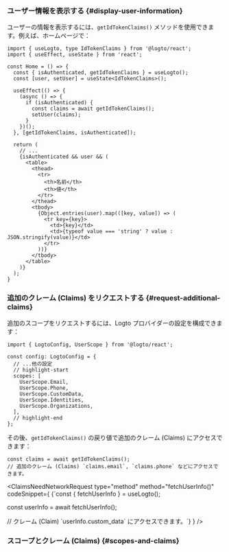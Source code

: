 

### ユーザー情報を表示する \{#display-user-information}

ユーザーの情報を表示するには、`getIdTokenClaims()` メソッドを使用できます。例えば、ホームページで：

```tsx title="pages/Home/index.tsx"
import { useLogto, type IdTokenClaims } from '@logto/react';
import { useEffect, useState } from 'react';

const Home = () => {
  const { isAuthenticated, getIdTokenClaims } = useLogto();
  const [user, setUser] = useState<IdTokenClaims>();

  useEffect(() => {
    (async () => {
      if (isAuthenticated) {
        const claims = await getIdTokenClaims();
        setUser(claims);
      }
    })();
  }, [getIdTokenClaims, isAuthenticated]);

  return (
    // ...
    {isAuthenticated && user && (
      <table>
        <thead>
          <tr>
            <th>名前</th>
            <th>値</th>
          </tr>
        </thead>
        <tbody>
          {Object.entries(user).map(([key, value]) => (
            <tr key={key}>
              <td>{key}</td>
              <td>{typeof value === 'string' ? value : JSON.stringify(value)}</td>
            </tr>
          ))}
        </tbody>
      </table>
    )}
  );
}
```

### 追加のクレーム (Claims) をリクエストする \{#request-additional-claims}

<FindUserInfoMissing method="getIdTokenClaims()" />

<ScopesAndClaimsIntroduction />

追加のスコープをリクエストするには、Logto プロバイダーの設定を構成できます：

```tsx title="App.tsx"
import { LogtoConfig, UserScope } from '@logto/react';

const config: LogtoConfig = {
  // ...他の設定
  // highlight-start
  scopes: [
    UserScope.Email,
    UserScope.Phone,
    UserScope.CustomData,
    UserScope.Identities,
    UserScope.Organizations,
  ],
  // highlight-end
};
```

その後、`getIdTokenClaims()` の戻り値で追加のクレーム (Claims) にアクセスできます：

```tsx
const claims = await getIdTokenClaims();
// 追加のクレーム (Claims) `claims.email`, `claims.phone` などにアクセスできます。
```

<ClaimsNeedNetworkRequest
  type="method"
  method="fetchUserInfo()"
  codeSnippet={
    <CodeBlock language="tsx">{`const { fetchUserInfo } = useLogto();

const userInfo = await fetchUserInfo();

// クレーム (Claim) \`userInfo.custom_data\` にアクセスできます。`}</CodeBlock>
}
/>

### スコープとクレーム (Claims) \{#scopes-and-claims}

<ScopesAndClaims />
